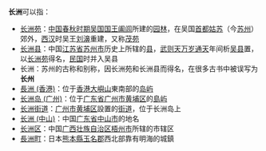 '''长洲'''可以指：
*[[长洲苑|长洲苑]]：[[中国|中国]][[春秋时期|春秋时期]][[吴国|吴国]][[国王|国王]][[阖闾|阖闾]]所建的[[园林|园林]]，在吴国[[首都|首都]][[姑苏|姑苏]]（今[[苏州|苏州]]）郊外，[[西汉|西汉]]时吴王[[刘濞|刘濞]]重建，又称[[茂苑|茂苑]]
*[[长洲县|长洲县]]：中国[[江苏省|江苏省]][[苏州市|苏州市]]历史上所辖的[[县|县]]，[[武则天|武则天]][[万岁通天|万岁通天]]年间析[[吴县|吴县]]置，以[[长洲苑|长洲苑]]得名，[[中華民國|民国]]时并入吴县
*长洲：苏州的古称和别称，因长洲苑和长洲县而得名，在很多古书中被误写为'''长州'''
*[[長洲_(香港)|長洲 (香港)]]：位于[[香港|香港]][[大嶼山|大嶼山]]東南部的[[岛屿|岛屿]]
*[[长洲岛_(广州)|长洲岛 (广州)]]：位于[[广东省|广东省]][[广州市|广州市]][[黄埔区|黄埔区]]的[[島嶼|島屿]]
*[[长洲街道|长洲街道]]：[[广州市|广州市]][[黄埔区|黄埔区]]設置的[[街道_(行政区划)|街道]]，位于长洲岛上
*[[长洲_(中山)|长洲 (中山)]]：中国[[广东省|广东省]][[中山市|中山市]]的地名
*[[长洲区|长洲区]]：中国[[广西壮族自治区|广西壮族自治区]][[梧州市|梧州市]]所辖的市辖区
*[[長洲町|長洲町]]：日本[[熊本縣|熊本縣]][[玉名郡|玉名郡]]西北部靠有明海的城鎮

{{disambig|C|Cat=二字地名消歧义}}